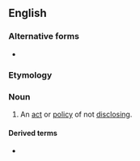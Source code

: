 {{also|non-disclosure}}

==English==

===Alternative forms===
* {{l|en|non-disclosure}}

===Etymology===
{{prefix|non|disclosure|lang=en}}

===Noun===
{{en-noun}}
# An [[act]] or [[policy]] of not [[disclose|disclosing]].

====Derived terms====
* {{l|en|nondisclosure agreement}}